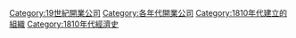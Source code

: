 {{EstcatDecadeType|18|1|19|公司|Companies|n=開業}}
[[Category:19世紀開業公司|Category:19世紀開業公司]]
[[Category:各年代開業公司|Category:各年代開業公司]]
[[Category:1810年代建立的組織|Category:1810年代建立的組織]]
[[Category:1810年代經濟史|Category:1810年代經濟史]]